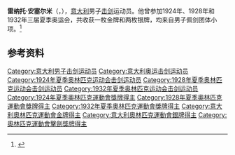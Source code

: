 '''雷纳托·安塞尔米'''（{{lang-it|Renato Anselmi}}，{{bd|1891年|10月26日|1973年|10月3日|}}），[[意大利|意大利]]男子[[击剑|击剑]]运动员。他曾参加1924年、1928年和1932年三届夏季奥运会，共收获一枚金牌和两枚银牌，均来自男子佩剑团体小项。<ref name="sports-reference">{{cite web |url=https://www.sports-reference.com/olympics/athletes/an/renato-anselmi-1.html |archive-url=https://web.archive.org/web/20200417230732/https://www.sports-reference.com/olympics/athletes/an/renato-anselmi-1.html |archive-date=2020-04-17|title=Renato Anselmi Olympic Results |work=sports-reference}}</ref>

== 参考资料 ==
{{reflist}}

{{奥林匹克运动会击剑比赛男子佩剑团体冠军}}

{{Authority control}}
{{DEFAULTSORT:Anselmi}}
[[Category:意大利男子击剑运动员|Category:意大利男子击剑运动员]]
[[Category:意大利奥运击剑运动员|Category:意大利奥运击剑运动员]]
[[Category:1924年夏季奥林匹克运动会击剑运动员|Category:1924年夏季奥林匹克运动会击剑运动员]]
[[Category:1928年夏季奥林匹克运动会击剑运动员|Category:1928年夏季奥林匹克运动会击剑运动员]]
[[Category:1932年夏季奥林匹克运动会击剑运动员|Category:1932年夏季奥林匹克运动会击剑运动员]]
[[Category:1924年夏季奧林匹克運動會獎牌得主|Category:1924年夏季奧林匹克運動會獎牌得主]]
[[Category:1928年夏季奧林匹克運動會獎牌得主|Category:1928年夏季奧林匹克運動會獎牌得主]]
[[Category:1932年夏季奧林匹克運動會獎牌得主|Category:1932年夏季奧林匹克運動會獎牌得主]]
[[Category:意大利奧林匹克運動會金牌得主|Category:意大利奧林匹克運動會金牌得主]]
[[Category:意大利奧林匹克運動會銀牌得主|Category:意大利奧林匹克運動會銀牌得主]]
[[Category:奧林匹克運動會擊劍獎牌得主|Category:奧林匹克運動會擊劍獎牌得主]]
